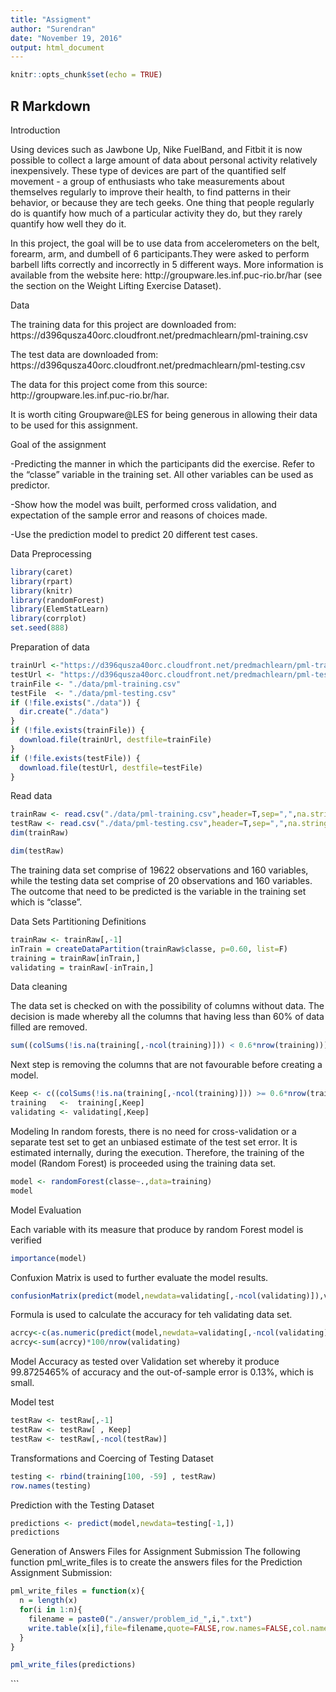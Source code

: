 ---
title: "Assigment"
author: "Surendran"
date: "November 19, 2016"
output: html_document
---

```{r setup, include=FALSE}
knitr::opts_chunk$set(echo = TRUE)
```

## R Markdown

Introduction

Using devices such as Jawbone Up, Nike FuelBand, and Fitbit it is now possible to collect a large amount of data about personal activity relatively inexpensively. These type of devices are part of the quantified self movement - a group of enthusiasts who take measurements about themselves regularly to improve their health, to find patterns in their behavior, or because they are tech geeks. One thing that people regularly do is quantify how much of a particular activity they do, but they rarely quantify how well they do it.

In this project, the goal will be to use data from accelerometers on the belt, forearm, arm, and dumbell of 6 participants.They were asked to perform barbell lifts correctly and incorrectly in 5 different ways. More information is available from the website here: http://groupware.les.inf.puc-rio.br/har (see the section on the Weight Lifting Exercise Dataset).

Data

The training data for this project are downloaded from: https://d396qusza40orc.cloudfront.net/predmachlearn/pml-training.csv

The test data are downloaded from: https://d396qusza40orc.cloudfront.net/predmachlearn/pml-testing.csv

The data for this project come from this source: http://groupware.les.inf.puc-rio.br/har.

It is worth citing Groupware@LES for being generous in allowing their data to be used for this assignment.

Goal of the assignment

-Predicting the manner in which the participants did the exercise. Refer to the "classe" variable in the training set. All other variables can be used as predictor.

-Show how the model was built, performed cross validation, and expectation of the sample error and reasons of choices made.

-Use the prediction model to predict 20 different test cases.

Data Preprocessing
```{r}
library(caret)
library(rpart)
library(knitr)
library(randomForest)
library(ElemStatLearn)
library(corrplot)
set.seed(888)
```


Preparation of data
```{r}
trainUrl <-"https://d396qusza40orc.cloudfront.net/predmachlearn/pml-training.csv"
testUrl <- "https://d396qusza40orc.cloudfront.net/predmachlearn/pml-testing.csv"
trainFile <- "./data/pml-training.csv"
testFile  <- "./data/pml-testing.csv"
if (!file.exists("./data")) {
  dir.create("./data")
}
if (!file.exists(trainFile)) {
  download.file(trainUrl, destfile=trainFile)
}
if (!file.exists(testFile)) {
  download.file(testUrl, destfile=testFile)
}
```


Read data
```{r}
trainRaw <- read.csv("./data/pml-training.csv",header=T,sep=",",na.strings=c("NA",""))
testRaw <- read.csv("./data/pml-testing.csv",header=T,sep=",",na.strings=c("NA",""))
dim(trainRaw)
```


```{r}
dim(testRaw)
```
The training data set comprise of 19622 observations and 160 variables, while the testing data set comprise of 20 observations and 160 variables. The outcome that need to be predicted is the variable in the training set which is "classe".



Data Sets Partitioning Definitions



```{r}
trainRaw <- trainRaw[,-1]
inTrain = createDataPartition(trainRaw$classe, p=0.60, list=F)
training = trainRaw[inTrain,]
validating = trainRaw[-inTrain,]
```



Data cleaning

The data set is checked on with the possibility of columns without data. The decision is made whereby all the columns that having less than 60% of data filled are removed.


```{r}
sum((colSums(!is.na(training[,-ncol(training)])) < 0.6*nrow(training)))
```
Next step is removing the columns that are not favourable before creating a model.

```{r}
Keep <- c((colSums(!is.na(training[,-ncol(training)])) >= 0.6*nrow(training)))
training   <-  training[,Keep]
validating <- validating[,Keep]
```

Modeling
In random forests, there is no need for cross-validation or a separate test set to get an unbiased estimate of the test set error. It is estimated internally, during the execution. Therefore, the training of the model (Random Forest) is proceeded using the training data set.

```{r}
model <- randomForest(classe~.,data=training)
model
```




Model Evaluation

Each variable with its measure that produce by random Forest model is verified

```{r}
importance(model)
```

Confuxion Matrix is used to further evaluate the model results.

```{r}
confusionMatrix(predict(model,newdata=validating[,-ncol(validating)]),validating$classe)
```


Formula is used to calculate the accuracy for teh validating data set.

```{r}
acrcy<-c(as.numeric(predict(model,newdata=validating[,-ncol(validating)])==validating$classe))
acrcy<-sum(acrcy)*100/nrow(validating)
```



Model Accuracy as tested over Validation set whereby it produce 99.8725465% of accuracy and the out-of-sample error is 0.13%, which is small.



Model test
```{r}

testRaw <- testRaw[,-1] 
testRaw <- testRaw[ , Keep] 
testRaw <- testRaw[,-ncol(testRaw)]
```


Transformations and Coercing of Testing Dataset

 
```{r}
testing <- rbind(training[100, -59] , testRaw) 
row.names(testing)
```

Prediction with the Testing Dataset

```{r}
predictions <- predict(model,newdata=testing[-1,])
predictions

```


Generation of Answers Files for Assignment Submission
The following function pml_write_files is to create the answers files for the Prediction Assignment Submission:


```{r}
pml_write_files = function(x){
  n = length(x)
  for(i in 1:n){
    filename = paste0("./answer/problem_id_",i,".txt")
    write.table(x[i],file=filename,quote=FALSE,row.names=FALSE,col.names=FALSE)
  }
}

pml_write_files(predictions)

```
```























